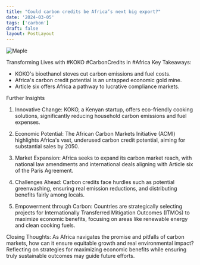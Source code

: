 ```yaml
---
title: "Could carbon credits be Africa’s next big export?"
date: '2024-03-05'
tags: ['carbon']
draft: false
layout: PostLayout
---
```


<div className="flex justify-center">
  <div className="my-1 w-full px-2 xl:my-1 xl:w-1/2 xl:px-2">
    <img src="https://web.archive.org/web/20240224011732im_/https://www.economist.com/cdn-cgi/image/width=1424,quality=80,format=auto/content-assets/images/20231202_MAP001.jpg" alt="Maple" className="mx-auto h-58 w-auto" />
  </div>
</div>

Transforming Lives with #KOKO #CarbonCredits in #Africa
Key Takeaways:
- KOKO's bioethanol stoves cut carbon emissions and fuel costs.
- Africa's carbon credit potential is an untapped economic gold mine.
- Article six offers Africa a pathway to lucrative compliance markets.

Further Insights
1. Innovative Change:
KOKO, a Kenyan startup, offers eco-friendly cooking solutions, significantly reducing household carbon emissions and fuel expenses.

2. Economic Potential:
The African Carbon Markets Initiative (ACMI) highlights Africa's vast, underused carbon credit potential, aiming for substantial sales by 2050.

3. Market Expansion:
Africa seeks to expand its carbon market reach, with national law amendments and international deals aligning with Article six of the Paris Agreement.

4. Challenges Ahead:
Carbon credits face hurdles such as potential greenwashing, ensuring real emission reductions, and distributing benefits fairly among locals.

5. Empowerment through Carbon:
Countries are strategically selecting projects for Internationally Transferred Mitigation Outcomes (ITMOs) to maximize economic benefits, focusing on areas like renewable energy and clean cooking fuels.

Closing Thoughts:
As Africa navigates the promise and pitfalls of carbon markets, how can it ensure equitable growth and real environmental impact? Reflecting on strategies for maximizing economic benefits while ensuring truly sustainable outcomes may guide future efforts.
